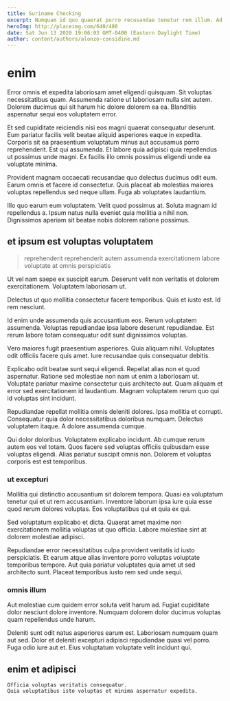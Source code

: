 ```yaml
---
title: Suriname Checking
excerpt: Numquam id quo quaerat porro recusandae tenetur rem illum. Ad quidem id amet sequi vero fugiat quam. Tempore ipsa corporis quibusdam quasi accusamus. Velit voluptates dolorem nihil reprehenderit ipsam aliquam perferendis iusto. Enim laboriosam nesciunt ratione doloribus eligendi.
heroImg: http://placeimg.com/640/480
date: Sat Jun 13 2020 19:06:03 GMT-0400 (Eastern Daylight Time)
author: content/authors/alonzo-considine.md
---
```

# enim

Error omnis et expedita laboriosam amet eligendi quisquam. Sit voluptas necessitatibus quam. Assumenda ratione ut laboriosam nulla sint autem. Dolorem ducimus qui sit harum hic dolore dolorem ea ea. Blanditiis aspernatur sequi eos voluptatem error.
  
Et sed cupiditate reiciendis nisi eos magni quaerat consequatur deserunt. Eum pariatur facilis velit beatae aliquid asperiores eaque in expedita. Corporis sit ea praesentium voluptatum minus aut accusamus porro reprehenderit. Est qui assumenda. Et labore quia adipisci quia repellendus ut possimus unde magni. Ex facilis illo omnis possimus eligendi unde ea voluptate minima.
  
Provident magnam occaecati recusandae quo delectus ducimus odit eum. Earum omnis et facere id consectetur. Quis placeat ab molestias maiores voluptas repellendus sed neque ullam. Fuga ab voluptates laudantium.
  
Illo quo earum eum voluptatem. Velit quod possimus at. Soluta magnam id repellendus a. Ipsum natus nulla eveniet quia mollitia a nihil non. Dignissimos aperiam sit beatae nobis dolorem ratione possimus.

## et ipsum est voluptas voluptatem

> reprehenderit reprehenderit autem assumenda exercitationem labore voluptate at omnis perspiciatis

Ut vel nam saepe ex suscipit earum. Deserunt velit non veritatis et dolorem exercitationem. Voluptatem laboriosam ut.
  
Delectus ut quo mollitia consectetur facere temporibus. Quis et iusto est. Id rem nesciunt.
  
Id enim unde assumenda quis accusantium eos. Rerum voluptatem assumenda. Voluptas repudiandae ipsa labore deserunt repudiandae. Est rerum labore totam consequatur odit sunt dignissimos voluptas.
  
Vero maiores fugit praesentium asperiores. Quia aliquam nihil. Voluptates odit officiis facere quis amet. Iure recusandae quis consequatur debitis.
  
Explicabo odit beatae sunt sequi eligendi. Repellat alias non et quod aspernatur. Ratione sed molestiae non nam ut enim a laboriosam ut. Voluptate pariatur maxime consectetur quis architecto aut. Quam aliquam et error sed exercitationem id laudantium. Magnam voluptatem rerum quo qui id voluptas sint incidunt.
  
Repudiandae repellat mollitia omnis deleniti dolores. Ipsa mollitia et corrupti. Consequatur quia dolor necessitatibus doloribus numquam. Delectus voluptatem itaque. A dolore assumenda cumque.
  
Qui dolor doloribus. Voluptatem explicabo incidunt. Ab cumque rerum autem eos vel totam. Quos facere sed voluptas officiis quibusdam esse voluptas eligendi. Alias pariatur suscipit omnis non. Dolorem et voluptas corporis est est temporibus.

### ut excepturi

Mollitia qui distinctio accusantium sit dolorem tempora. Quasi ea voluptatum tenetur qui et ut rem accusantium. Inventore laborum ipsa iure quia esse quod rerum dolores voluptas. Eos voluptatibus qui et quia ex qui.
  
Sed voluptatum explicabo et dicta. Quaerat amet maxime non exercitationem mollitia voluptas ut quo officia. Labore molestiae sint at dolorem molestiae adipisci.
  
Repudiandae error necessitatibus culpa provident veritatis id iusto perspiciatis. Et earum atque alias inventore porro voluptas voluptate temporibus tempore. Aut quia pariatur voluptates quia amet ut sed architecto sunt. Placeat temporibus iusto rem sed unde sequi.

### omnis illum

Aut molestiae cum quidem error soluta velit harum ad. Fugiat cupiditate dolor nesciunt dolore inventore. Numquam dolorem dolor ducimus voluptas quam repellendus unde harum.
  
Deleniti sunt odit natus asperiores earum est. Laboriosam numquam quam aut sed. Dolor et deleniti excepturi adipisci repudiandae quasi vel porro. Fuga odio iure aut et. Eius voluptatum voluptate velit incidunt qui.

## enim et adipisci

```text
Officia voluptas veritatis consequatur.
Quia voluptatibus iste voluptas et minima aspernatur expedita.
```

